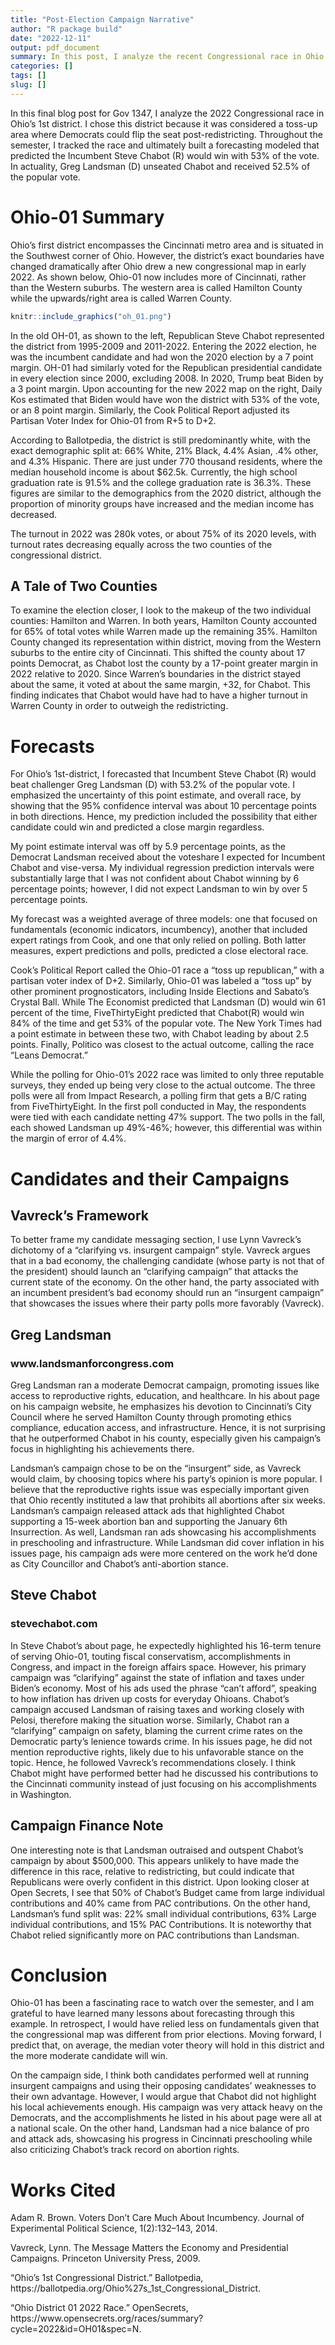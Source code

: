 ```yaml
---
title: "Post-Election Campaign Narrative"
author: "R package build"
date: "2022-12-11"
output: pdf_document
summary: In this post, I analyze the recent Congressional race in Ohio's 1st district.
categories: []
tags: []
slug: []
---
```


In this final blog post for Gov 1347, I analyze the 2022 Congressional race in Ohio's 1st district. I chose this district because it was considered a toss-up area where Democrats could flip the seat post-redistricting. Throughout the semester, I tracked the race and ultimately built a forecasting modeled that predicted the Incumbent Steve Chabot (R) would win with 53% of the vote. In actuality, Greg Landsman (D) unseated Chabot and received 52.5% of the popular vote.

# Ohio-01 Summary

Ohio's first district encompasses the Cincinnati metro area and is situated in the Southwest corner of Ohio. However, the district's exact boundaries have changed dramatically after Ohio drew a new congressional map in early 2022. As shown below, Ohio-01 now includes more of Cincinnati, rather than the Western suburbs. The western area is called Hamilton County while the upwards/right area is called Warren County. 
```r
knitr::include_graphics("oh_01.png")
```


In the old OH-01, as shown to the left, Republican Steve Chabot represented the district from 1995-2009 and 2011-2022. Entering the 2022 election, he was the incumbent candidate and had won the 2020 election by a 7 point margin. OH-01 had similarly voted for the Republican presidential candidate in every election since 2000, excluding 2008. In 2020, Trump beat Biden by a 3 point margin. Upon accounting for the new 2022 map on the right, Daily Kos estimated that Biden would have won the district with 53% of the vote, or an 8 point margin. Similarly, the Cook Political Report adjusted its Partisan Voter Index for Ohio-01 from R+5 to D+2. 

According to Ballotpedia, the district is still predominantly white, with the exact demographic split at: 66% White, 21% Black, 4.4% Asian, .4% other, and 4.3% Hispanic. There are just under 770 thousand residents, where the median household income is about $62.5k. Currently, the high school graduation rate is 91.5% and the college graduation rate is 36.3%. These figures are similar to the demographics from the 2020 district, although the proportion of minority groups have increased and the median income has decreased.

The turnout in 2022 was 280k votes, or about 75% of its 2020 levels, with turnout rates decreasing
equally across the two counties of the congressional district. 

## A Tale of Two Counties

To examine the election closer, I look to the makeup of the two individual counties: Hamilton and Warren. 
In both years, Hamilton County accounted for 65% of total votes while Warren made up the remaining 35%. Hamilton County changed its representation within district, moving from the Western suburbs to the entire city of Cincinnati. This shifted the county about 17 points Democrat, as Chabot lost the county by a 17-point greater margin in 2022 relative to 2020. Since Warren's boundaries in the district stayed about the same, it voted at about the same margin, +32, for Chabot. This finding indicates that Chabot would have had to have a higher turnout in Warren County in order to outweigh the redistricting. 

# Forecasts

For Ohio’s 1st-district, I forecasted that Incumbent Steve Chabot (R) would beat challenger Greg Landsman (D) with 53.2% of the popular vote. I emphasized the uncertainty of this point estimate, and overall race, by showing that the 95% confidence interval was about 10 percentage points in both directions. Hence, my prediction included the possibility that either candidate could win and predicted a close margin regardless. 

My point estimate interval was off by 5.9 percentage points, as the Democrat Landsman received about the voteshare I expected for Incumbent Chabot and vise-versa. My individual regression prediction intervals were substantially large that I was not confident about Chabot winning by 6 percentage points; however, I did not expect Landsman to win by over 5 percentage points.

My forecast was a weighted average of three models: one that focused on fundamentals (economic indicators, incumbency), another that included expert ratings from Cook, and one that only relied on polling. Both latter measures, expert predictions and polls, predicted a close electoral race. 

Cook’s Political Report called the Ohio-01 race a “toss up republican,” with a partisan voter index of D+2. Similarly, Ohio-01 was labeled a “toss up” by other prominent prognosticators, including Inside Elections and Sabato’s Crystal Ball. While The Economist predicted that Landsman (D) would win 61 percent of the time, FiveThirtyEight predicted that Chabot(R) would win 84% of the time and get 53% of the popular vote. The New York Times had a point estimate in between these two, with Chabot leading by about 2.5 points. Finally, Politico was closest to the actual outcome, calling the race "Leans Democrat."

While the polling for Ohio-01’s 2022 race was limited to only three reputable surveys, they ended up being very close to the actual outcome. The three polls were all from Impact Research, a polling firm that gets a B/C rating from FiveThirtyEight. In the first poll conducted in May, the respondents were tied with each candidate netting 47% support. The two polls in the fall, each showed Landsman up 49%-46%; however, this differential was within the margin of error of 4.4%. 

# Candidates and their Campaigns 

## Vavreck's Framework

To better frame my candidate messaging section, I use Lynn Vavreck's dichotomy of
a "clarifying vs. insurgent campaign" style. Vavreck argues that in a bad economy, the challenging candidate (whose party is not that of the president) should launch an "clarifying campaign" that attacks the current 
state of the economy. On the other hand, the party associated with an incumbent president's bad economy
should run an "insurgent campaign" that showcases the issues where their party polls more favorably (Vavreck).

## Greg Landsman 
### www.landsmanforcongress.com

Greg Landsman ran a moderate Democrat campaign, promoting issues like access to reproductive rights, education, and healthcare. In his about page on his campaign website, he emphasizes his devotion to Cincinnati’s City Council where he served Hamilton County through promoting ethics compliance, education access, and infrastructure. Hence, it is not surprising that he outperformed Chabot in his county, especially given his campaign’s focus in highlighting his achievements there.

Landsman's campaign chose to be on the "insurgent" side, as Vavreck would claim, by choosing  topics where his party's opinion is more popular. I believe that the reproductive rights issue was especially important given that Ohio recently instituted a law that prohibits all abortions after six weeks. Landsman’s campaign released attack ads that highlighted  Chabot supporting a 15-week abortion ban and supporting the January 6th Insurrection. As well, Landsman ran ads showcasing his accomplishments  in preschooling and infrastructure. While Landsman did cover inflation in his issues page, his campaign ads were more centered on the work he'd done as City Councillor and Chabot's anti-abortion stance.

## Steve Chabot 
### stevechabot.com

In Steve Chabot's about page, he expectedly highlighted his 16-term tenure of serving Ohio-01, touting fiscal conservatism,  accomplishments in Congress, and impact in the foreign affairs space. However, his primary campaign was "clarifying" against the state of inflation and taxes under Biden's economy. Most of his ads used the phrase "can’t afford", speaking to how inflation has driven up costs for everyday Ohioans. Chabot's campaign accused Landsman of raising taxes and working closely with Pelosi, therefore making the situation worse. Similarly, Chabot ran a "clarifying" campaign on safety, blaming the current crime rates on the Democratic party's lenience towards crime. In his issues page, he did not mention reproductive rights, likely due to his
unfavorable stance on the topic. Hence, he followed Vavreck's recommendations closely. I think Chabot might have performed better had he discussed his contributions to the Cincinnati community instead of just focusing on his accomplishments in Washington.

## Campaign Finance Note

One interesting note is that Landsman outraised and outspent Chabot's campaign by about $500,000. This appears unlikely to have made the difference in this race, relative to redistricting, but could indicate that Republicans were overly confident in this district. Upon looking closer at Open Secrets, I see that 50% of Chabot's Budget came from large individual contributions and 40% came from PAC contributions. On the other hand, Landsman's fund split was: 22% small individual contributions, 63% Large individual contributions, and 15% PAC Contributions. It is noteworthy that Chabot relied significantly more on PAC contributions than Landsman.


# Conclusion

Ohio-01 has been a fascinating race to watch over the semester, and I am grateful
to have learned many lessons about forecasting through this example. In retrospect, 
I would have relied less on fundamentals given that the congressional map was different from prior elections.
Moving forward, I predict that, on average,
the median voter theory will hold in this district and the more moderate candidate will win.

On the campaign side, I think both candidates performed well at running insurgent campaigns and using their opposing candidates' weaknesses to their own advantage. However, I would argue
that Chabot did not highlight his local achievements enough. His campaign was very attack heavy on the Democrats, and
the accomplishments he listed in his about page were all at a national scale. On the other hand,
Landsman had a nice balance of pro and attack ads, showcasing his progress in Cincinnati preschooling  while 
also criticizing Chabot's track record on abortion rights. 


# Works Cited

Adam R. Brown. Voters Don’t Care Much About Incumbency. Journal of Experimental Political Science, 1(2):132–143, 2014. 

Vavreck, Lynn. The Message Matters the Economy and Presidential Campaigns. Princeton University Press, 2009. 

“Ohio's 1st Congressional District.” Ballotpedia, https://ballotpedia.org/Ohio%27s_1st_Congressional_District. 

“Ohio District 01 2022 Race.” OpenSecrets, https://www.opensecrets.org/races/summary?cycle=2022&amp;id=OH01&amp;spec=N. 

